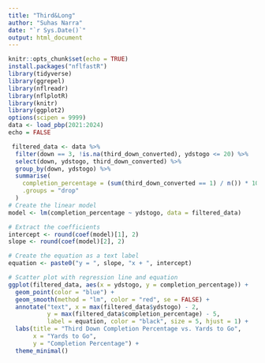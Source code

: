 ```yaml
---
title: "Third&Long"
author: "Suhas Narra"
date: "`r Sys.Date()`"
output: html_document
---
```


```r
knitr::opts_chunk$set(echo = TRUE)
install.packages("nflfastR")
library(tidyverse)
library(ggrepel)
library(nflreadr)
library(nflplotR)
library(knitr)
library(ggplot2)
options(scipen = 9999)
data <- load_pbp(2021:2024)
echo = FALSE
```

```r
 filtered_data <- data %>% 
  filter(down == 3, !is.na(third_down_converted), ydstogo <= 20) %>% 
  select(down, ydstogo, third_down_converted) %>% 
  group_by(down, ydstogo) %>% 
  summarise(
    completion_percentage = (sum(third_down_converted == 1) / n()) * 100,
    .groups = "drop"
  )
# Create the linear model
model <- lm(completion_percentage ~ ydstogo, data = filtered_data)

# Extract the coefficients
intercept <- round(coef(model)[1], 2)
slope <- round(coef(model)[2], 2)

# Create the equation as a text label
equation <- paste0("y = ", slope, "x + ", intercept)

# Scatter plot with regression line and equation
ggplot(filtered_data, aes(x = ydstogo, y = completion_percentage)) +
  geom_point(color = "blue") +
  geom_smooth(method = "lm", color = "red", se = FALSE) +
  annotate("text", x = max(filtered_data$ydstogo) - 2, 
           y = max(filtered_data$completion_percentage) - 5, 
           label = equation, color = "black", size = 5, hjust = 1) +
  labs(title = "Third Down Completion Percentage vs. Yards to Go",
       x = "Yards to Go",
       y = "Completion Percentage") +
  theme_minimal()
```
